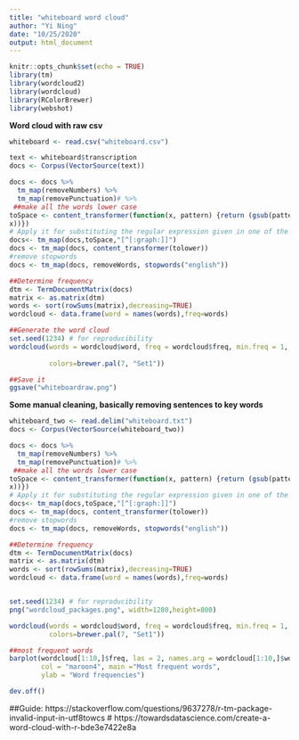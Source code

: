 ```yaml
---
title: "whiteboard word cloud"
author: "Yi Ning"
date: "10/25/2020"
output: html_document
---
```


```r
knitr::opts_chunk$set(echo = TRUE)
library(tm)
library(wordcloud2)
library(wordcloud)
library(RColorBrewer)
library(webshot)
```
**Word cloud with raw csv**
```r
whiteboard <- read.csv("whiteboard.csv")

text <- whiteboard$transcription
docs <- Corpus(VectorSource(text))

docs <- docs %>%
  tm_map(removeNumbers) %>%
  tm_map(removePunctuation)# %>%
 ##make all the words lower case
toSpace <- content_transformer(function(x, pattern) {return (gsub(pattern," ",
x))})
# Apply it for substituting the regular expression given in one of the former answers by " "
docs<- tm_map(docs,toSpace,"[^[:graph:]]")
docs <- tm_map(docs, content_transformer(tolower))
#remove stopwords
docs <- tm_map(docs, removeWords, stopwords("english"))

##Determine frequency
dtm <- TermDocumentMatrix(docs) 
matrix <- as.matrix(dtm) 
words <- sort(rowSums(matrix),decreasing=TRUE) 
wordcloud <- data.frame(word = names(words),freq=words)

##Generate the word cloud
set.seed(1234) # for reproducibility 
wordcloud(words = wordcloud$word, freq = wordcloud$freq, min.freq = 1, max.words=200, random.order=FALSE, rot.per=0.35,     
          
          colors=brewer.pal(7, "Set1"))

##Save it
ggsave("whiteboardraw.png")

```

**Some manual cleaning, basically removing sentences to key words**
```r
whiteboard_two <- read.delim("whiteboard.txt")
docs <- Corpus(VectorSource(whiteboard_two))

docs <- docs %>%
  tm_map(removeNumbers) %>%
  tm_map(removePunctuation)# %>%
 ##make all the words lower case
toSpace <- content_transformer(function(x, pattern) {return (gsub(pattern," ",
x))})
# Apply it for substituting the regular expression given in one of the former answers by " "
docs<- tm_map(docs,toSpace,"[^[:graph:]]")
docs <- tm_map(docs, content_transformer(tolower))
#remove stopwords
docs <- tm_map(docs, removeWords, stopwords("english"))

##Determine frequency
dtm <- TermDocumentMatrix(docs) 
matrix <- as.matrix(dtm) 
words <- sort(rowSums(matrix),decreasing=TRUE) 
wordcloud <- data.frame(word = names(words),freq=words)


set.seed(1234) # for reproducibility 
png("wordcloud_packages.png", width=1280,height=800)

wordcloud(words = wordcloud$word, freq = wordcloud$freq, min.freq = 1, max.words=200, random.order=FALSE, rot.per=0.35,     
          colors=brewer.pal(7, "Set1"))

##most frequent words 
barplot(wordcloud[1:10,]$freq, las = 2, names.arg = wordcloud[1:10,]$word,
        col = "maroon4", main ="Most frequent words",
        ylab = "Word frequencies")

dev.off()

```

##Guide: https://stackoverflow.com/questions/9637278/r-tm-package-invalid-input-in-utf8towcs
# https://towardsdatascience.com/create-a-word-cloud-with-r-bde3e7422e8a